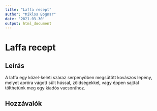 ```yaml
---
title: "Laffa recept"
author: "Miklos Bognar"
date: '2021-03-30'
output: html_document
---
```


# Laffa recept

## Leírás

A laffa egy közel-keleti száraz serpenyőben megsütött kovászos lepény, melyet apróra vágott sült hússal, zöldségekkel, vagy éppen sajttal tölthetünk meg egy kiadós vacsorához.

## Hozzávalók